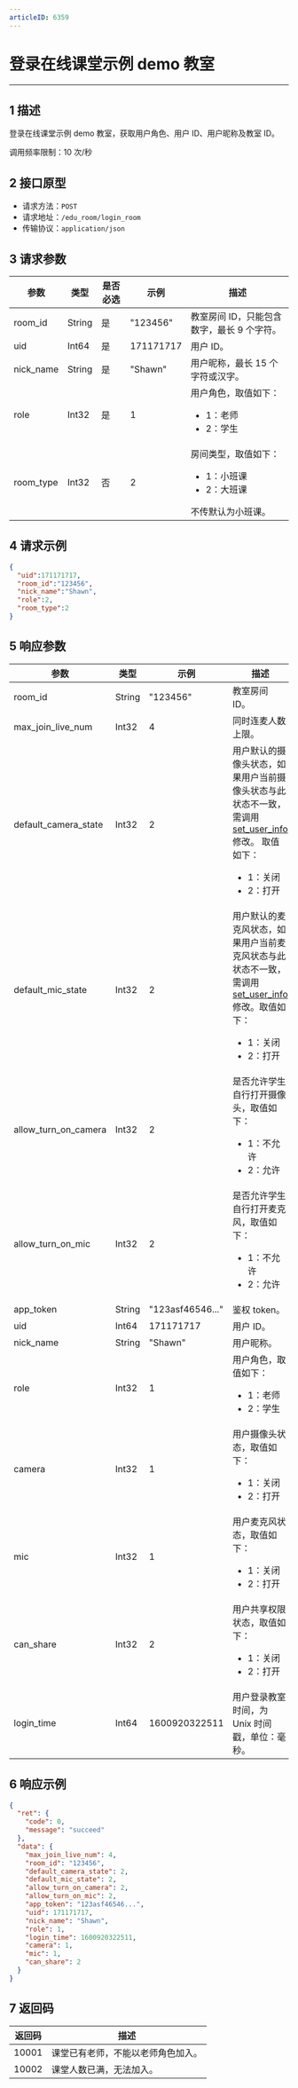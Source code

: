 ```yaml
---
articleID: 6359
---
```

<style>
table th:nth-of-type(1) { min-width: 120px; width: 15%; }
table th:nth-of-type(2) { min-width: 120px; width: 15%; }
table th:nth-of-type(3) { min-width: 120px; width: 15%; }
table th:nth-of-type(4) { min-width: 120px; width: 15%; }
table th:nth-of-type(5) { min-width: 120px; width: 40%; }
table {width: 100%;}
</style>


# 登录在线课堂示例 demo 教室

---
## 1 描述

登录在线课堂示例 demo 教室，获取用户角色、用户 ID、用户昵称及教室 ID。

调用频率限制：10 次/秒



## 2 接口原型

* 请求方法：`POST`
* 请求地址：`/edu_room/login_room`
* 传输协议：`application/json`



## 3 请求参数

| 参数      | 类型   | 是否必选 | 示例      | 描述                      |
| --------- | ------ | -------- | --------- | ------------------------- |
| room_id   | String | 是       | "123456"  | 教室房间 ID，只能包含数字，最长 9 个字符。                |
| uid       | Int64  | 是       | 171171717 | 用户 ID。                    |
| nick_name | String | 是       | "Shawn"   | 用户昵称，最长 15 个字符或汉字。                  |
| role      | Int32  | 是       | 1         | 用户角色，取值如下： <ul><li>1：老师</li><li>2：学生</li></ul> |
| room_type | Int32  | 否	| 2	    | 房间类型，取值如下：<ul><li>1：小班课</li><li>2：大班课</li></ul>  不传默认为小班课。 |		



## 4 请求示例

```json
{
  "uid":171171717,
  "room_id":"123456",
  "nick_name":"Shawn",
  "role":2,
  "room_type":2
}
```



## 5 响应参数

| 参数                 | 类型   | 示例          | 描述                                          |
| -------------------- | ------ | ------------- | --------------------------------------------- |
| room_id              | String | "123456"      | 教室房间 ID。                                    |
| max_join_live_num    | Int32  | 4             | 同时连麦人数上限。                              |
| default_camera_state | Int32  | 2             | 用户默认的摄像头状态，如果用户当前摄像头状态与此状态不一致，需调用 [set_user_info](#6363) 修改。 取值如下：<ul><li>1：关闭</li><li>2：打开</li></ul>     |
| default_mic_state    | Int32  | 2             | 用户默认的麦克风状态，如果用户当前麦克风状态与此状态不一致，需调用 [set_user_info](#6363) 修改。取值如下：<ul><li>1：关闭</li><li>2：打开</li></ul>    |
| allow_turn_on_camera | Int32  | 2             | 是否允许学生自行打开摄像头，取值如下：<ul><li>1：不允许</li><li>2：允许</li></ul> |
| allow_turn_on_mic    | Int32  | 2             | 是否允许学生自行打开麦克风，取值如下：<ul><li>1：不允许</li><li>2：允许</li></ul> |
| app_token    | String  | "123asf46546..."             | 鉴权 token。 |
| uid                  | Int64  | 171171717     | 用户 ID。                                       |
| nick_name            | String | "Shawn"       | 用户昵称。                                      |
| role                 | Int32  | 1             | 用户角色，取值如下：<ul><li>1：老师</li><li>2：学生</li></ul>             |
| camera               | Int32  | 1             | 用户摄像头状态，取值如下：<ul><li>1：关闭</li><li>2：打开</li></ul>          |
| mic                  | Int32  | 1             | 用户麦克风状态，取值如下：<ul><li>1：关闭</li><li>2：打开</li></ul>     |
| can_share            | Int32  | 2             | 用户共享权限状态，取值如下：<ul><li>1：关闭</li><li>2：打开</li></ul>           |
| login_time           | Int64  | 1600920322511 | 用户登录教室时间，为 Unix 时间戳，单位：毫秒。                         |



## 6 响应示例

```json
{
  "ret": {
    "code": 0,
    "message": "succeed"
  },
  "data": {
    "max_join_live_num": 4,
    "room_id": "123456",
    "default_camera_state": 2,
    "default_mic_state": 2,
    "allow_turn_on_camera": 2,
    "allow_turn_on_mic": 2,
    "app_token": "123asf46546...",
    "uid": 171171717,
    "nick_name": "Shawn",
    "role": 1,
    "login_time": 1600920322511,
    "camera": 1,
    "mic": 1,
    "can_share": 2
  }
}
```



## 7 返回码

| 返回码 | 描述                   |
| ------ | ---------------------- |
| 10001  | 课堂已有老师，不能以老师角色加入。 |
| 10002  | 课堂人数已满，无法加入。 |
